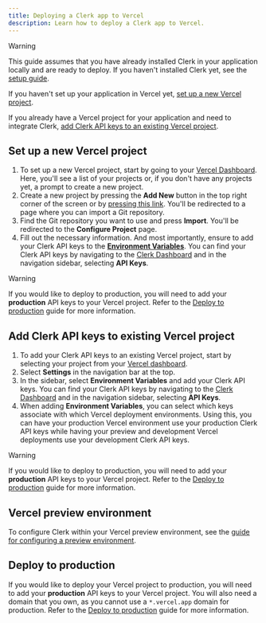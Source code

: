 ```yaml
---
title: Deploying a Clerk app to Vercel
description: Learn how to deploy a Clerk app to Vercel.
---
```


> [!WARNING]
> This guide assumes that you have already installed Clerk in your application locally and are ready to deploy. If you haven't installed Clerk yet, see the [setup guide](/docs/quickstarts/setup-clerk).

If you haven't set up your application in Vercel yet, [set up a new Vercel project](#set-up-a-new-vercel-project).

If you already have a Vercel project for your application and need to integrate Clerk, [add Clerk API keys to an existing Vercel project](#add-clerk-api-keys-to-existing-vercel-project).

## Set up a new Vercel project

1. To set up a new Vercel project, start by going to your [Vercel Dashboard](https://vercel.com/dashboard). Here, you'll see a list of your projects or, if you don't have any projects yet, a prompt to create a new project.
1. Create a new project by pressing the **Add New** button in the top right corner of the screen or by [pressing this link](https://vercel.com/new). You'll be redirected to a page where you can import a Git repository.
1. Find the Git repository you want to use and press **Import**. You'll be redirected to the **Configure Project** page.
1. Fill out the necessary information. And most importantly, ensure to add your Clerk API keys to the **[Environment Variables](https://vercel.com/docs/concepts/projects/environment-variables)**. You can find your Clerk API keys by navigating to the [Clerk Dashboard](https://dashboard.clerk.com/last-active?path=api-keys) and in the navigation sidebar, selecting **API Keys**.

> [!WARNING]
> If you would like to deploy to production, you will need to add your **production** API keys to your Vercel project. Refer to the [Deploy to production](/docs/deployments/overview) guide for more information.

## Add Clerk API keys to existing Vercel project

1. To add your Clerk API keys to an existing Vercel project, start by selecting your project from your [Vercel dashboard](https://vercel.com/dashboard).
1. Select **Settings** in the navigation bar at the top.
1. In the sidebar, select **Environment Variables** and add your Clerk API keys. You can find your Clerk API keys by navigating to the [Clerk Dashboard](https://dashboard.clerk.com/last-active?path=api-keys) and in the navigation sidebar, selecting **API Keys**.
1. When adding **Environment Variables**, you can select which keys associate with which Vercel deployment environments. Using this, you can have your production Vercel environment use your production Clerk API keys while having your preview and development Vercel deployments use your development Clerk API keys.

> [!WARNING]
> If you would like to deploy to production, you will need to add your **production** API keys to your Vercel project. Refer to the [Deploy to production](/docs/deployments/overview) guide for more information.

## Vercel preview environment

To configure Clerk within your Vercel preview environment, see the [guide for configuring a preview environment](/docs/deployments/set-up-preview-environment).

## Deploy to production

If you would like to deploy your Vercel project to production, you will need to add your **production** API keys to your Vercel project. You will also need a domain that you own, as you cannot use a `*.vercel.app` domain for production. Refer to the [Deploy to production](/docs/deployments/overview) guide for more information.
